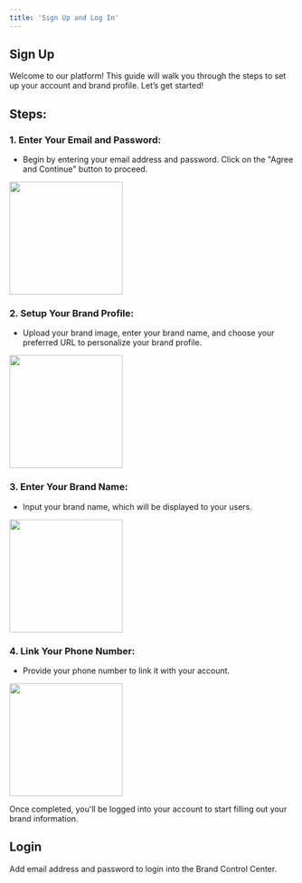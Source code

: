 ```yaml
---
title: 'Sign Up and Log In'
---
```


## Sign Up

Welcome to our platform! This guide will walk you through the steps to set up your account and brand profile. Let’s get started! 
  
## Steps:

### 1.  Enter Your Email and Password:
    

-   Begin by entering your email address and password. Click on the "Agree and Continue" button to proceed.  
      
<img height="200" src="/visual-aids/retail_media/build/sign_up_and_log_in/1.png" />


### 2.  Setup Your Brand Profile:
    
-   Upload your brand image, enter your brand name, and choose your preferred URL to personalize your brand profile.  
      
<img height="200" src="/visual-aids/retail_media/build/sign_up_and_log_in/2.png" />



### 3.  Enter Your Brand Name:
    
-   Input your brand name, which will be displayed to your users. 

<img height="200" src="/visual-aids/retail_media/build/sign_up_and_log_in/3.png" />
   

### 4.  Link Your Phone Number:  

-   Provide your phone number to link it with your account.  

<img height="200" src="/visual-aids/retail_media/build/sign_up_and_log_in/4.png" />

Once completed, you'll be logged into your account to start filling out your brand information.

## Login

Add email address and password to login into the Brand Control Center.
